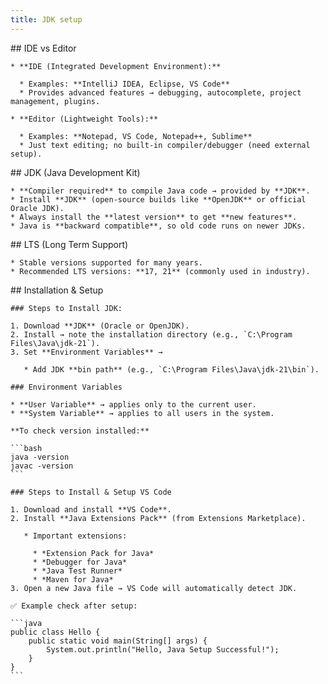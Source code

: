 ```yaml
---
title: JDK setup
---
```


<Steps>
  <Step>
    ## IDE vs Editor

    * **IDE (Integrated Development Environment):**

      * Examples: **IntelliJ IDEA, Eclipse, VS Code**
      * Provides advanced features → debugging, autocomplete, project management, plugins.

    * **Editor (Lightweight Tools):**

      * Examples: **Notepad, VS Code, Notepad++, Sublime**
      * Just text editing; no built-in compiler/debugger (need external setup).
  </Step>

  <Step>
    ## JDK (Java Development Kit)

    * **Compiler required** to compile Java code → provided by **JDK**.
    * Install **JDK** (open-source builds like **OpenJDK** or official Oracle JDK).
    * Always install the **latest version** to get **new features**.
    * Java is **backward compatible**, so old code runs on newer JDKs.
  </Step>

  <Step>
    ## LTS (Long Term Support)

    * Stable versions supported for many years.
    * Recommended LTS versions: **17, 21** (commonly used in industry).
  </Step>

  <Step>
    ## Installation & Setup

    ### Steps to Install JDK:

    1. Download **JDK** (Oracle or OpenJDK).
    2. Install → note the installation directory (e.g., `C:\Program Files\Java\jdk-21`).
    3. Set **Environment Variables** →

       * Add JDK **bin path** (e.g., `C:\Program Files\Java\jdk-21\bin`).

    ### Environment Variables

    * **User Variable** → applies only to the current user.
    * **System Variable** → applies to all users in the system.

    **To check version installed:**

    ```bash
    java -version
    javac -version
    ```

    ### Steps to Install & Setup VS Code

    1. Download and install **VS Code**.
    2. Install **Java Extensions Pack** (from Extensions Marketplace).

       * Important extensions:

         * *Extension Pack for Java*
         * *Debugger for Java*
         * *Java Test Runner*
         * *Maven for Java*
    3. Open a new Java file → VS Code will automatically detect JDK.

    ✅ Example check after setup:

    ```java
    public class Hello {
        public static void main(String[] args) {
            System.out.println("Hello, Java Setup Successful!");
        }
    }
    ```
  </Step>
</Steps>
